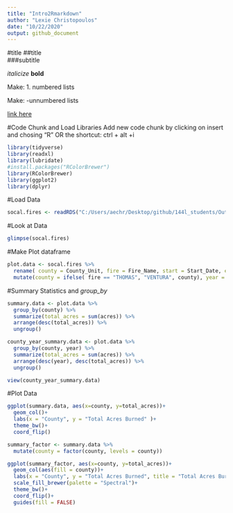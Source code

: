 ```yaml
---
title: "Intro2Rmarkdown"
author: "Lexie Christopoulos"
date: "10/22/2020"
output: github_document
---
```


#title 
##title  
###subtitle 

*italicize* 
**bold** 

Make:
1. numbered lists 

Make: 
-unnumbered lists 

[link here](https://www.google.com)

#Code Chunk and Load Libraries 
Add new code chunk by clicking on insert and chosing "R" OR the shortcut: ctrl + alt +i 
```r
library(tidyverse)
library(readxl)
library(lubridate)
#install.packages("RColorBrewer")
library(RColorBrewer)
library(ggplot2)
library(dplyr)
```

#Load Data 

```r
socal.fires <- readRDS("C:/Users/aechr/Desktop/github/144l_students/Output_Data/week1/socal_fires_data.rds")
```

#Look at Data 

```r
glimpse(socal.fires)
```

#Make Plot dataframe 

```r
plot.data <- socal.fires %>% 
  rename( county = County_Unit, fire = Fire_Name, start = Start_Date, end = Controlled_Date, acres = Total_Acres_Burned, cause = Cause) %>% 
  mutate(county = ifelse( fire == "THOMAS", "VENTURA", county), year = year(start))
```

#Summary Statistics and *group_by*

```r
summary.data <- plot.data %>% 
  group_by(county) %>% 
  summarize(total_acres = sum(acres)) %>% 
  arrange(desc(total_acres)) %>% 
  ungroup()

```


```r
county_year_summary.data <- plot.data %>% 
  group_by(county, year) %>% 
  summarize(total_acres = sum(acres)) %>% 
  arrange(desc(year), desc(total_acres)) %>% 
  ungroup()

view(county_year_summary.data)
```


#Plot Data

```r
ggplot(summary.data, aes(x=county, y=total_acres))+
  geom_col()+
  labs(x = "County", y = "Total Acres Burned" )+
  theme_bw()+
  coord_flip()

```

```r
summary_factor <- summary.data %>% 
  mutate(county = factor(county, levels = county))
```

```r
ggplot(summary_factor, aes(x=county, y=total_acres))+
  geom_col(aes(fill = county))+
  labs(x = "County", y = "Total Acres Burned", title = "Total Acres Burned 2014-2018" )+
  scale_fill_brewer(palette = "Spectral")+
  theme_bw()+
  coord_flip()+
  guides(fill = FALSE)

```

